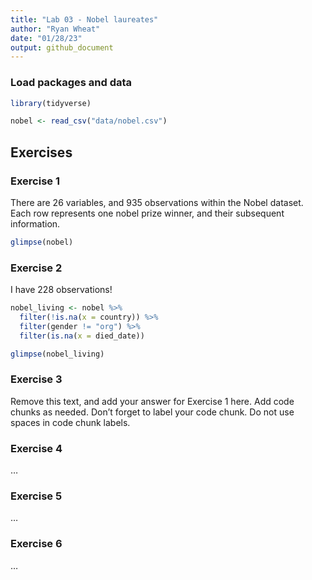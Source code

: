 ```yaml
---
title: "Lab 03 - Nobel laureates"
author: "Ryan Wheat"
date: "01/28/23"
output: github_document
---
```


### Load packages and data

```r
library(tidyverse) 
```

```r
nobel <- read_csv("data/nobel.csv")
```

## Exercises

### Exercise 1

There are 26 variables, and 935 observations within the Nobel dataset. Each row represents one nobel prize winner, and their subsequent information.

```r
glimpse(nobel)
```

### Exercise 2

I have 228 observations!

```r
nobel_living <- nobel %>%
  filter(!is.na(x = country)) %>%
  filter(gender != "org") %>%
  filter(is.na(x = died_date))

glimpse(nobel_living)
```

### Exercise 3

Remove this text, and add your answer for Exercise 1 here.
Add code chunks as needed.
Don't forget to label your code chunk.
Do not use spaces in code chunk labels.

### Exercise 4

...

### Exercise 5

...

### Exercise 6

...
